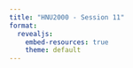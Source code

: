 ```yaml
---
title: "HNU2000 - Session 11"
format:
  revealjs:
    embed-resources: true
    theme: default
---
```


<!-- Voyant Tools & Pyrrha -->